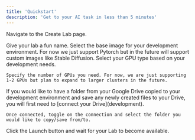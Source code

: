 ```yaml
---
title: 'Quickstart'
description: 'Get to your AI task in less than 5 minutes'
---
```


Navigate to the Create Lab page.


<Steps>
  <Step title="Name your Lab">
    Give your lab a fun name.
  </Step>
  <Step title="Select an Image">
    Select the base image for your development environment. For now we just support Pytorch but in the future will support custom images like Stable Diffusion.
  </Step>
  <Step title="Configure your GPU(s)">
    Select your GPU type based on your development needs.

    Specify the number of GPUs you need. For now, we are just supporting 1-2 GPUs but plan to expand to larger clusters in the future.
  </Step>
  <Step title="Connect Google Drive (Optional)">
    If you would like to have a folder from your Google Drive copied to your development environment and save any newly created files to your Drive, you will first need to [connect your Drive](development).

    Once connected, toggle on the connection and select the folder you would like to copy/save from/to.
  </Step>
  <Step title="Launch Lab">
    Click the Launch button and wait for your Lab to become available.
  </Step>
</Steps>